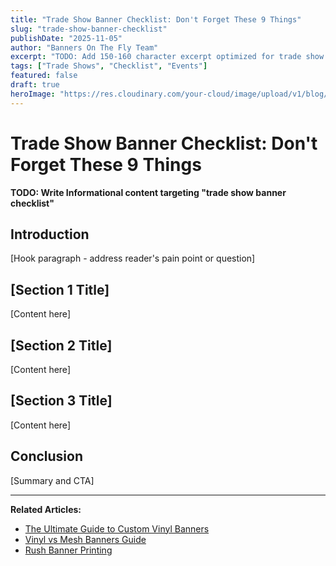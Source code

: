 ```yaml
---
title: "Trade Show Banner Checklist: Don't Forget These 9 Things"
slug: "trade-show-banner-checklist"
publishDate: "2025-11-05"
author: "Banners On The Fly Team"
excerpt: "TODO: Add 150-160 character excerpt optimized for trade show banner checklist"
tags: ["Trade Shows", "Checklist", "Events"]
featured: false
draft: true
heroImage: "https://res.cloudinary.com/your-cloud/image/upload/v1/blog/trade-show-banner-checklist.jpg"
---
```


# Trade Show Banner Checklist: Don't Forget These 9 Things

**TODO: Write Informational content targeting "trade show banner checklist"**

## Introduction

[Hook paragraph - address reader's pain point or question]

## [Section 1 Title]

[Content here]

## [Section 2 Title]

[Content here]

## [Section 3 Title]

[Content here]

## Conclusion

[Summary and CTA]

---

**Related Articles:**
- [The Ultimate Guide to Custom Vinyl Banners](/blog/custom-vinyl-banners-ultimate-guide)
- [Vinyl vs Mesh Banners Guide](/blog/vinyl-vs-mesh-banners-guide)
- [Rush Banner Printing](/blog/24-hour-rush-banner-printing)
